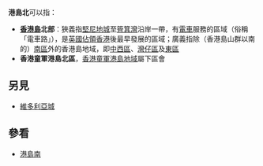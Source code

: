 '''港島北'''可以指：
* '''[[香港島|香港島]]北部'''：狹義指[[堅尼地城|堅尼地城]]至[[筲箕灣|筲箕灣]]沿岸一帶，有[[香港電車|電車]]服務的區域（俗稱「電車路」），是[[香港開埠|英國佔領香港]]後最早發展的區域；廣義指除（香港島山群以南的）[[南區_(香港)|南區]]外的香港島地域，即[[中西區_(香港)|中西區]]、[[灣仔區|灣仔區]]及[[東區_(香港)|東區]]
* '''香港童軍港島北區'''，[[香港童軍|香港童軍]][[香港童軍總會港島地域|港島地域]]屬下區會

==另見==
*[[維多利亞城|維多利亞城]]

==參看==
*[[港島南|港島南]]
{{disambig|Cat=三字中国地名消歧义}}